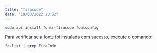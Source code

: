 ```yaml
---
title: "firacode"
date: "19/03/2022 20:02"
---
```


```zsh
sudo apt install fonts-firacode fontconfig
```

Para verificar se a fonte foi instalada com sucesso, execute o comando:

```zsh
fc-list | grep FiraCode
```
